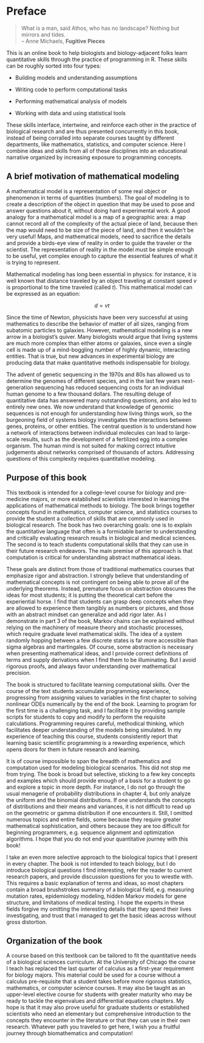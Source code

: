 # Preface {.unnumbered}


> What is a man, said Athos, who has no landscape? Nothing but mirrors and tides.  
> -- Anne Michaels, **Fugitive Pieces**

This is an online book to help biologists and biology-adjacent folks learn quantitative skills through the practice of programming in R. These skills can be roughly sorted into four types:

* Building models and understanding assumptions

* Writing code to perform computational tasks

* Performing mathematical analysis of models

* Working with data and using statistical tools

These skills interface, intertwine, and reinforce each other in the practice of biological research and are thus presented concurrently in this book, instead of being corralled into separate courses taught by different departments, like mathematics, statistics, and computer science. Here I combine ideas and skills from all of these disciplines into an educational narrative organized by increasing exposure to programming concepts. 


## A brief motivation of mathematical modeling

A mathematical model is a representation of some real object or phenomenon in terms of quantities (numbers). The goal of modeling is to create a description of the object in question that may be used to pose and answer questions about it, without doing hard experimental work.  A good analogy for a mathematical model is a map of a geographic area: a map cannot record all of the complexity of the actual piece of land, because then the map would need to be size of the piece of land, and then it wouldn't be very useful! Maps, and mathematical models, need to sacrifice the details and provide a birds-eye view of reality in order to guide the traveler or the scientist. The representation of reality in the model must be simple enough to be useful, yet complex enough to capture the essential features of what it is trying to represent. 

Mathematical modeling has long been essential in physics: for instance, it is well known that distance traveled by an object traveling at constant speed $v$ is proportional to the time traveled (called $t$). This mathematical model can be expressed as an equation: 

$$d = vt$$

Since the time of Newton, physicists have been very successful at using mathematics to describe the behavior of matter of all sizes, ranging from subatomic particles to galaxies. However, mathematical modeling is a new arrow in a biologist's quiver. Many biologists would argue that living systems are much more complex than either atoms or galaxies, since even a single cell is made up of a mind-boggling number of highly dynamic, interacting entities. That is true, but new advances in experimental biology are producing data that  make quantitative methods indispensable for biology.

The advent of \index{sequencing!genetic} genetic sequencing in the 1970s and 80s has allowed us to determine the genomes of different species, and in the last few years \index{sequencing!next-generation} next-generation sequencing has reduced sequencing costs for an individual human genome to a few thousand dollars. The resulting deluge of quantitative data has answered many outstanding questions, and also led to entirely new ones. We now understand that knowledge of genomic sequences is not enough for understanding how living things work, so the burgeoning field of \index{systems biology} systems biology investigates the interactions between genes, proteins, or other entities. The central question is to understand how a network of interactions between individual molecules can lead to large-scale results, such as the development of a fertilized egg into a complex organism.  The human mind is not suited for making correct intuitive judgements about networks comprised of thousands of actors. Addressing questions of this complexity requires quantitative modeling.

## Purpose of this book

This textbook is intended for a college-level course for biology and pre-medicine majors, or more established scientists interested in learning the applications of mathematical methods to biology. The book brings together concepts found in mathematics, computer science, and statistics courses to provide the student a collection of skills that are commonly used in biological research. The book has two overarching goals: one is to explain the quantitative language that often is a formidable barrier to understanding and critically evaluating research results in biological and medical sciences. The second is to teach students computational skills that they can use in their future research endeavors. The main premise of this approach is that computation is critical for understanding abstract mathematical ideas.

These goals are distinct from those of traditional mathematics courses that emphasize rigor and abstraction. I strongly believe that  understanding of mathematical concepts is not contingent on being able to prove all of the underlying theorems. Instead, premature focus on abstraction obscures the ideas for most students; it is putting the theoretical cart before the experiential horse. I find that students can grasp deep concepts when they are allowed to experience them tangibly as numbers or pictures, and those with an abstract mindset can generalize and add rigor later.  As I demonstrate in part 3 of the book, Markov chains can be explained without relying on the machinery of measure theory and stochastic processes, which require graduate level mathematical skills. The idea of a system randomly hopping between a few discrete states is far more accessible than sigma algebras and martingales. Of course, some abstraction is necessary when presenting mathematical ideas, and I provide correct definitions of terms and supply derivations when I find them to be illuminating. But I avoid rigorous proofs, and always favor understanding over mathematical precision. 

The book is structured to facilitate learning computational skills. Over the course of the text students accumulate programming experience, progressing from assigning values to variables in the first chapter to solving nonlinear ODEs numerically by the end of the book. Learning to program for the first time is a challenging task, and I facilitate it by providing sample scripts for students to copy and modify to perform the requisite calculations. Programming requires careful, methodical thinking, which facilitates deeper understanding of the models being simulated. In my experience of teaching this course, students consistently report that learning basic scientific programming is a rewarding experience, which opens doors for them in future research and learning.

It is of course impossible to span the breadth of mathematics and computation used for modeling biological scenarios. This did not stop me from trying. The book is broad but selective, sticking to a few key concepts and examples which should provide enough of a basis for a student to go and explore a topic in more depth. For instance, I do not go through the usual menagerie of probability distributions in chapter 4, but only analyze the uniform and the binomial distributions. If one understands the concepts of distributions and their means and variances, it is not difficult to read up on the geometric or gamma distribution if one encounters it. Still, I omitted numerous topics and entire fields, some because they require greater mathematical sophistication, and others because they are too difficult for beginning programmers, e.g. sequence alignment and optimization algorithms. I hope that you do not end your quantitative journey with this book!

I take an even more selective approach to the biological topics that I present in every chapter. The book is not intended to teach biology, but I do introduce  biological questions I find interesting, refer the reader to current research papers, and provide discussion questions for you to wrestle with. This requires a basic explanation of terms and ideas, so most chapters contain a broad brushstrokes summary of a biological field, e.g. measuring mutation rates, epidemiology modeling, hidden Markov models for gene structure, and limitations of medical testing. I hope the experts in these fields forgive my omitting the interesting details that they spend their lives investigating, and trust that I managed to get the basic ideas across without gross distortion.

## Organization of the book

A course based on this textbook can be tailored to fit the quantitative needs of a biological sciences curriculum. At the University of Chicago the course I teach has replaced the last quarter of calculus as a first-year requirement for biology majors. This material could  be used for a course without a calculus pre-requisite that a student takes before more rigorous statistics, mathematics, or computer science courses. It may also be taught as an upper-level elective course for students with greater maturity who may be ready to tackle the eigenvalues and differential equations chapters. My hope is that it may also prove useful for graduate students or established scientists who need an elementary but comprehensive introduction to the concepts they encounter in the literature or that they can use in their own research. Whatever path you traveled to get here, I wish you a fruitful journey through biomathematics and computation!
